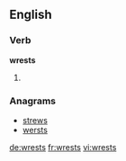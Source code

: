 ==English==

===Verb===
'''wrests'''

# {{third-person singular of|wrest}}

===Anagrams===
* [[strews#English|strews]]
* [[wersts#English|wersts]]

[[de:wrests]]
[[fr:wrests]]
[[vi:wrests]]